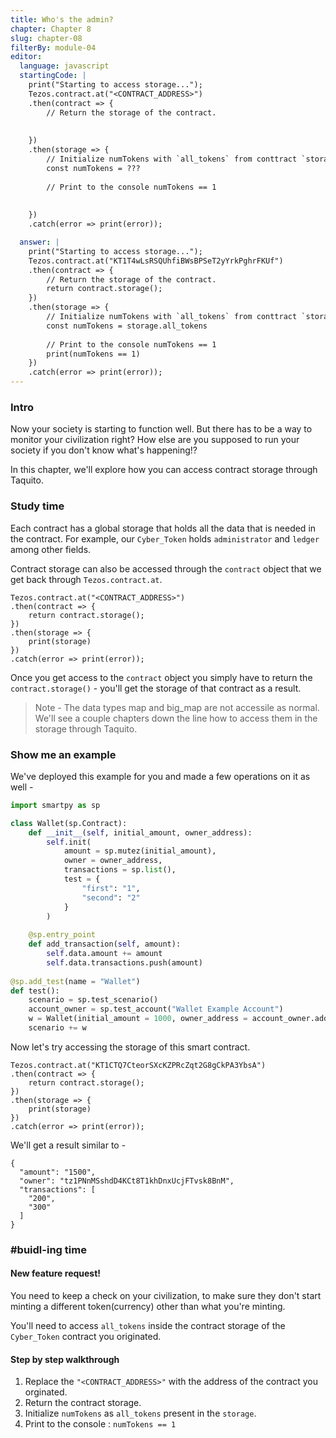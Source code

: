 ```yaml
---
title: Who's the admin?
chapter: Chapter 8
slug: chapter-08
filterBy: module-04
editor:
  language: javascript
  startingCode: |
    print("Starting to access storage...");
    Tezos.contract.at("<CONTRACT_ADDRESS>")
    .then(contract => {
        // Return the storage of the contract.
        
        
    })
    .then(storage => {
        // Initialize numTokens with `all_tokens` from conttract `storage`.
        const numTokens = ???
        
        // Print to the console numTokens == 1
        
        
    })
    .catch(error => print(error));

  answer: |
    print("Starting to access storage...");
    Tezos.contract.at("KT1T4wLsRSQUhfiBWsBPSeT2yYrkPghrFKUf")
    .then(contract => {
        // Return the storage of the contract.
        return contract.storage();
    })
    .then(storage => {
        // Initialize numTokens with `all_tokens` from conttract `storage`.
        const numTokens = storage.all_tokens
        
        // Print to the console numTokens == 1
        print(numTokens == 1)
    })
    .catch(error => print(error));
---
```

### Intro
Now your society is starting to function well. 
But there has to be a way to monitor your civilization right? 
How else are you supposed to run your society if you don't know what's happening!?

In this chapter, we'll explore how you can access contract storage through Taquito.

### Study time
Each contract has a global storage that holds all the data that is needed in the contract. For example, our `Cyber_Token` holds `administrator` and `ledger` among other fields.

Contract storage can also be accessed through the `contract` object that we get back through `Tezos.contract.at`.
```javascript=
Tezos.contract.at("<CONTRACT_ADDRESS>")
.then(contract => {
    return contract.storage();
})
.then(storage => {
    print(storage)
})
.catch(error => print(error));
```
Once you get access to the `contract` object you simply have to return the `contract.storage()` - you'll get the storage of that contract as a result. 

> Note - The data types map and big_map are not accessile as normal. We'll see a couple chapters down the line how to access them in the storage through Taquito.

### Show me an example
We've deployed this example for you and made a few operations on it as well - 
```python
import smartpy as sp

class Wallet(sp.Contract):
    def __init__(self, initial_amount, owner_address):
        self.init(
            amount = sp.mutez(initial_amount),
            owner = owner_address,
            transactions = sp.list(),
            test = {
                "first": "1",
                "second": "2"
            }
        )
        
    @sp.entry_point
    def add_transaction(self, amount):
        self.data.amount += amount
        self.data.transactions.push(amount)
        
@sp.add_test(name = "Wallet")
def test():
    scenario = sp.test_scenario()
    account_owner = sp.test_account("Wallet Example Account")
    w = Wallet(initial_amount = 1000, owner_address = account_owner.address)
    scenario += w
```
Now let's try accessing the storage of this smart contract.
```javascript=
Tezos.contract.at("KT1CTQ7CteorSXcKZPRcZqt2G8gCkPA3YbsA")
.then(contract => {
    return contract.storage();
})
.then(storage => {
    print(storage)
})
.catch(error => print(error));
```
We'll get a result similar to - 
```json=
{
  "amount": "1500",
  "owner": "tz1PNnMSshdD4KCt8T1khDnxUcjFTvsk8BnM",
  "transactions": [
    "200",
    "300"
  ]
}
```


### #buidl-ing time
 
#### New feature request!
You need to keep a check on your civilization, to make sure they don't start minting a different token(currency) other than what you're minting.

You'll need to access `all_tokens` inside the contract storage of the `Cyber_Token` contract you originated.

#### Step by step walkthrough
1. Replace the `"<CONTRACT_ADDRESS>"` with the address of the contract you orginated.
2. Return the contract storage.
3. Initialize `numTokens` as `all_tokens` present in the `storage`.
4. Print to the console : `numTokens == 1`